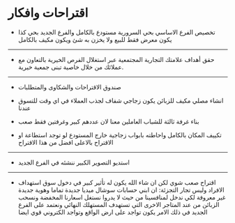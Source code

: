 # اقتراحات وافكار

* تخصيص الفرع الاساسي بحي السرورية مستودع بالكامل والفرع الجديد بحي كذا يكون معرض فقط  للبيع ولا يخزن به شئ ويكون مكيف بالكامل
---
* حقق أهداف علامتك التجارية المجتمعية عبر استغلال الفرص الخيرية بالتعاون مع عملائك من خلال خاصية تبنى جمعية خيرية.
---
* صندوق الاقتراحات والشكاوى والمتطلبات
* انشاء مصلي مكيف للزبائن يكون زجاجي شفاف لجذب العملاء في اي وقت للتسوق عندنا
* بناء غرفة ثالثة للشباب العاملين معنا لان عددهم كبير وغرفتين فقط صعب


* تكييف المكان بالكامل واحاطته بابواب زجاجية خارج المستودع لو توجد استطاعة او الاقتراح بالاعلى افضل من هذا الاقتراح

---

* استديو التصوير الكبير ننشئه في الفرع الجديد 

--- 

* اقتراح صعب شوي لكن ان شاء الله يكون له تأثير كبير في دخول سوق استهداف الافراد وليس تجار التجزئة: ان ابني حسابات سوشال ميديا جديدة تماما وهوية جديدة غير معروفة لكي ندخل لمنافسينا من حيث لا يدروا نستغل اسعارنا المخفضة ونسحب الزبائن من عند المتاجر الاخرى التي تستهدف المستهلك النهائي ونعتمد على الفرع الجديد في ذلك الامر يكون تواجد على ارض الواقع وتواجد الكتروني قوي ايضا




